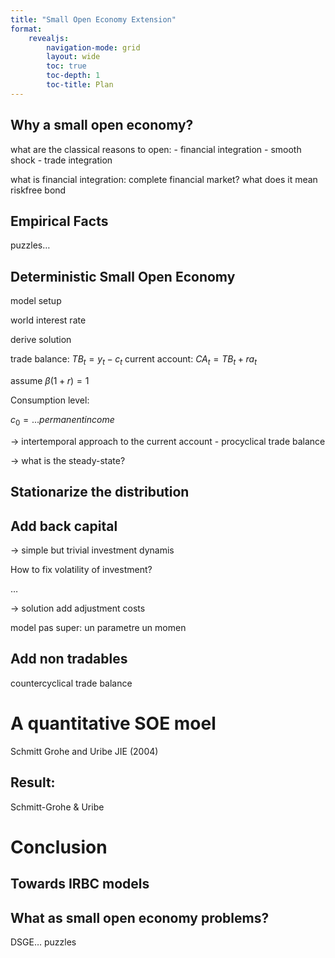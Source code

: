 ```yaml
---
title: "Small Open Economy Extension"
format:
    revealjs:
        navigation-mode: grid
        layout: wide
        toc: true
        toc-depth: 1
        toc-title: Plan
---
```



## Why a small open economy?


what are the classical reasons to open:
    - financial integration
      - smooth shock
    - trade integration

what is financial integration:
    complete financial market? what does it mean
    riskfree bond



## Empirical Facts

puzzles...


## Deterministic Small Open Economy


model setup


world interest rate

derive solution

trade balance: ${TB}_t=y_t-c_t$
current account: ${CA}_t = TB_t + r a_t$

assume $\beta(1+r) = 1$


Consumption level: 

$c_0 = ...permanent income$


-> intertemporal approach to the current account
    - procyclical trade balance

-> what is the steady-state?

## Stationarize the distribution

## Add back capital

-> simple but trivial investment dynamis

How to fix volatility of investment?

...

-> solution add adjustment costs

model pas super: un parametre un momen

## Add non tradables

countercyclical trade balance


# A quantitative SOE moel

 Schmitt
Grohe and Uribe JIE (2004) 

## Result:

Schmitt-Grohe & Uribe

# Conclusion

## Towards IRBC models

## What as small open economy problems?

DSGE...
puzzles